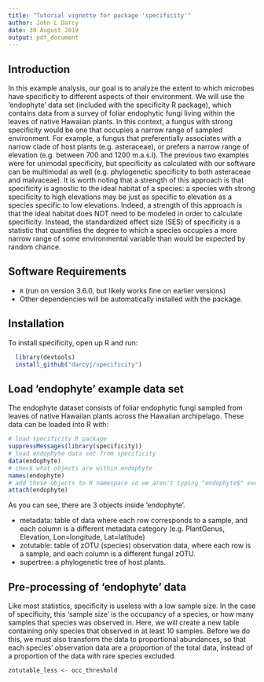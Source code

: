 ```yaml
---
title: "Tutorial vignette for package 'specificity'"
author: John L Darcy
date: 30 August 2019
output: pdf_document
---
```


## Introduction
In this example analysis, our goal is to analyze the extent to which microbes have specificity to different aspects of their environment. We will use the 'endophyte' data set (included with the specificity R package), which contains data from a survey of foliar endophytic fungi living within the leaves of native Hawaiian plants. In this context, a fungus with strong specificity would be one that occupies a narrow range of sampled environment. For example, a fungus that preferentially associates with a narrow clade of host plants (e.g. asteraceae), or prefers a narrow range of elevation (e.g. between 700 and 1200 m.a.s.l). The previous two examples were for unimodal specificity, but specificity as calculated with our software can be multimodal as well (e.g. phylogenetic specificity to both asteraceae and malvaceae). It is worth noting that a strength of this approach is that specificity is agnostic to the ideal habitat of a species: a species with strong specificity to high elevations may be just as specific to elevation as a species specific to low elevations. Indeed, a strength of this approach is that the ideal habitat does NOT need to be modeled in order to calculate specificity. Instead, the standardized effect size (SES) of specificity is a statistic that quantifies the degree to which a species occupies a more narrow range of some environmental variable than would be expected by random chance.

## Software Requirements
* `R` (run on version 3.6.0, but likely works fine on earlier versions)
* Other dependencies will be automatically installed with the package.

## Installation
To install specificity, open up R and run:
```r
  library(devtools)
  install_github("darcyj/specificity")
```

## Load 'endophyte' example data set
The endophyte dataset consists of foliar endophytic fungi sampled from leaves of native Hawaiian plants across the Hawaiian archipelago. These data can be loaded into R with:
```r
# load specificity R package
suppressMessages(library(specificity))
# load endophyte data set from specificity
data(endophyte)
# check what objects are within endophyte
names(endophyte)
# add those objects to R namespace so we aren't typing "endophyte$" every time
attach(endophyte)
```
As you can see, there are 3 objects inside 'endophyte'. 

* metadata: table of data where each row corresponds to a sample, and each column is a different metadata category (e.g. PlantGenus, Elevation, Lon=longitude, Lat=latitude)
* zotutable: table of zOTU (species) observation data, where each row is a sample, and each column is a different fungal zOTU.
* supertree: a phylogenetic tree of host plants.

## Pre-processing of 'endophyte' data
Like most statistics, specificity is useless with a low sample size. In the case of specificity, this 'sample size' is the occupancy of a species, or how many samples that species was observed in. Here, we will create a new table containing only species that observed in at least 10 samples. Before we do this, we must also transform the data to proportional abundances, so that each species' observation data are a proportion of the total data, instead of a proportion of the data with rare species excluded. 
```r
zotutable_less <- occ_threshold
```